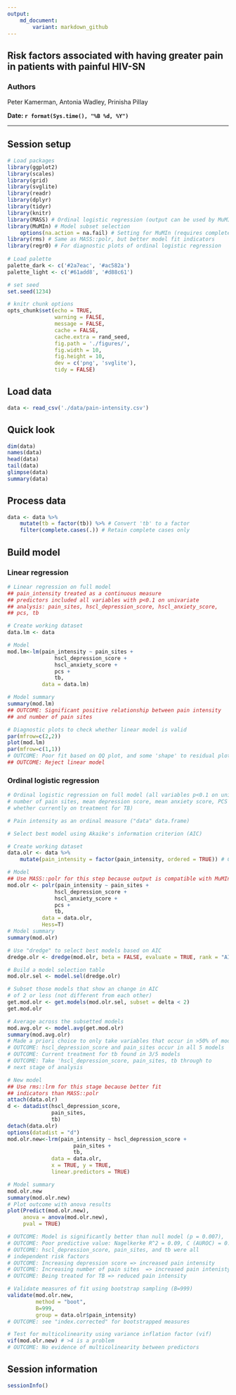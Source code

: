 ```yaml
---
output: 
    md_document:
        variant: markdown_github
---
```


## Risk factors associated with having greater pain in patients with painful HIV-SN

### Authors
Peter Kamerman, Antonia Wadley, Prinisha Pillay

**Date: `r format(Sys.time(), "%B %d, %Y")`**

***

## Session setup
```r
# Load packages
library(ggplot2)
library(scales)
library(grid)
library(svglite)
library(readr)
library(dplyr)
library(tidyr)
library(knitr)
library(MASS) # Ordinal logistic regression (output can be used by MuMIn)
library(MuMIn) # Model subset selection
    options(na.action = na.fail) # Setting for MuMIn (requires complete dataset)
library(rms) # Same as MASS::polr, but better model fit indicators
library(regr0) # For diagnostic plots of ordinal logistic regression
    
# Load palette
palette_dark <- c('#2a7eac', '#ac582a')
palette_light <- c('#61add8', '#d88c61')

# set seed
set.seed(1234)

# knitr chunk options
opts_chunk$set(echo = TRUE,
               warning = FALSE,
               message = FALSE,
               cache = FALSE,
               cache.extra = rand_seed,
               fig.path = './figures/',
               fig.width = 10,
               fig.height = 10,
               dev = c('png', 'svglite'),
               tidy = FALSE)
```

## Load data
```r
data <- read_csv('./data/pain-intensity.csv')
```

## Quick look
```r
dim(data)
names(data)
head(data)
tail(data)
glimpse(data)
summary(data)
```

## Process data
```r
data <- data %>%
    mutate(tb = factor(tb)) %>% # Convert 'tb' to a factor
    filter(complete.cases(.)) # Retain complete cases only
```

## Build model
### Linear regression
```r
# Linear regression on full model
## pain_intensity treated as a continuous measure
## predictors included all variables with p<0.1 on univariate
## analysis: pain_sites, hscl_depression_score, hscl_anxiety_score, 
## pcs, tb

# Create working dataset
data.lm <- data

# Model
mod.lm<-lm(pain_intensity ~ pain_sites + 
               hscl_depression_score +
               hscl_anxiety_score +
               pcs +
               tb, 
           data = data.lm)

# Model summary
summary(mod.lm) 
## OUTCOME: Significant positive relationship between pain intensity 
## and number of pain sites

# Diagnostic plots to check whether linear model is valid
par(mfrow=c(2,2))
plot(mod.lm)
par(mfrow=c(1,1))
# OUTCOME: Poor fit based on QQ plot, and some 'shape' to residual plot
## OUTCOME: Reject linear model
```

### Ordinal logistic regression
```r
# Ordinal logistic regression on full model (all variables p<0.1 on univariate analysis, 
# number of pain sites, mean depression score, mean anxiety score, PCS score, and 
# whether currently on treatment for TB)

# Pain intensity as an ordinal measure ("data" data.frame)

# Select best model using Akaike's information criterion (AIC)

# Create working dataset
data.olr <- data %>%
    mutate(pain_intensity = factor(pain_intensity, ordered = TRUE)) # Convert 'pain_intensity' to an ordered factor

# Model
## Use MASS::polr for this step because output is compatible with MuMIn
mod.olr <- polr(pain_intensity ~ pain_sites + 
               hscl_depression_score +
               hscl_anxiety_score +
               pcs +
               tb, 
           data = data.olr,
           Hess=T)
# Model summary 
summary(mod.olr)

# Use "dredge" to select best models based on AIC
dredge.olr <- dredge(mod.olr, beta = FALSE, evaluate = TRUE, rank = "AIC")

# Build a model selection table
mod.olr.sel <- model.sel(dredge.olr)

# Subset those models that show an change in AIC 
# of 2 or less (not different from each other)
get.mod.olr <- get.models(mod.olr.sel, subset = delta < 2)
get.mod.olr

# Average across the subsetted models
mod.avg.olr <- model.avg(get.mod.olr)
summary(mod.avg.olr)
# Made a priori choice to only take variables that occur in >50% of models
# OUTCOME: hscl_depression_score and pain_sites occur in all 5 models
# OUTCOME: Current treatment for tb found in 3/5 models
# OUTCOME: Take 'hscl_depression_score, pain_sites, tb through to 
# next stage of analysis

# New model
## Use rms::lrm for this stage because better fit 
## indicators than MASS::polr
attach(data.olr)
d <- datadist(hscl_depression_score, 
              pain_sites, 
              tb)
detach(data.olr)
options(datadist = "d")
mod.olr.new<-lrm(pain_intensity ~ hscl_depression_score +
                     pain_sites + 
                     tb, 
              data = data.olr, 
              x = TRUE, y = TRUE, 
              linear.predictors = TRUE)

# Model summary
mod.olr.new
summary(mod.olr.new)
# Plot outcome with anova results
plot(Predict(mod.olr.new), 
     anova = anova(mod.olr.new),
     pval = TRUE)

# OUTCOME: Model is significantly better than null model (p = 0.007), 
# OUTCOME: Poor predictive value: Nagelkerke R^2 = 0.09, C (AUROC) = 0.63
# OUTCOME: hscl_depression_score, pain_sites, and tb were all 
# independent risk factors
# OUTCOME: Increasing depression score => increased pain intensity
# OUTCOME: Increasing number of pain sites  => increased pain intenisty. 
# OUTCOME: Being treated for TB => reduced pain intensity

# Validate measures of fit using bootstrap sampling (B=999)
validate(mod.olr.new, 
         method = "boot", 
         B=999, 
         group = data.olr$pain_intensity)
# OUTCOME: see "index.corrected" for bootstrapped measures

# Test for multicolinearity using variance inflation factor (vif)
vif(mod.olr.new) # >4 is a problem
# OUTCOME: No evidence of multicolinearity between predictors

```

## Session information
```r
sessionInfo()
```
